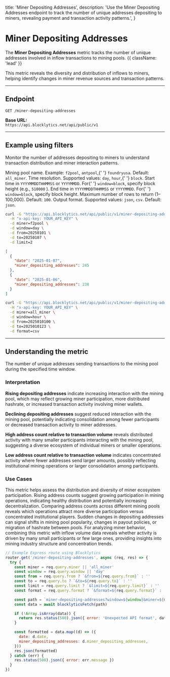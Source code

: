   title: 'Miner Depositing Addresses',
  description:
    'Use the Miner Depositing Addresses endpoint to track the number of unique addresses depositing to miners, revealing payment and transaction activity patterns.',
}

# Miner Depositing Addresses

The **Miner Depositing Addresses** metric tracks the number of unique addresses involved in inflow transactions to mining pools. {{ className: 'lead' }}

This metric reveals the diversity and distribution of inflows to miners, helping identify changes in miner revenue sources and transaction patterns.

---

## Endpoint

`GET /miner-depositing-addresses`

**Base URL:**  
`https://api.blocklytics.net/api/public/v1`

---

## Example using filters

<Row>
  <Col>

Monitor the number of addresses depositing to miners to understand transaction distribution and miner interaction patterns.

<Properties>
  <Property name="miner" type="string">
    Mining pool name. Example: <code>f2pool</code>, <code>antpool</code>,{' '}
    <code>foundryusa</code>. Default: <code>all_miner</code>.
  </Property>
  <Property name="window" type="string">
    Time resolution. Supported values: <code>day</code>, <code>hour</code>,{' '}
    <code>block</code>.
  </Property>
  <Property name="from" type="string">
    Start time in <code>YYYYMMDDTHHMMSS</code> or <code>YYYYMMDD</code>. For{' '}
    <code>window=block</code>, specify block height (e.g., <code>510000</code>
    ).
  </Property>
  <Property name="to" type="string">
    End time in <code>YYYYMMDDTHHMMSS</code> or <code>YYYYMMDD</code>. For{' '}
    <code>window=block</code>, specify block height.
  </Property>
  <Property name="limit" type="integer">
    Maximum number of rows to return (1–100,000). Default: <code>100</code>.
  </Property>
  <Property name="format" type="string">
    Output format. Supported values: <code>json</code>, <code>csv</code>.
    Default: <code>json</code>.
  </Property>
</Properties>

  </Col>
  <Col>

```bash {title="Requesting Miner Depositing Addresses data"}
curl -G "https://api.blocklytics.net/api/public/v1/miner-depositing-addresses" \
  -H "x-api-key: YOUR_API_KEY" \
  -d miner=f2pool \
  -d window=day \
  -d from=20250101 \
  -d to=20250107 \
  -d limit=2
```

```json {title="Sample JSON response"}
[
  {
    "date": "2025-01-07",
    "miner_depositing_addresses": 245
  },
  {
    "date": "2025-01-06",
    "miner_depositing_addresses": 238
  }
]
```

```bash {title="Exporting as CSV"}
curl -G "https://api.blocklytics.net/api/public/v1/miner-depositing-addresses" \
  -H "x-api-key: YOUR_API_KEY" \
  -d miner=all_miner \
  -d window=hour \
  -d from=2025010100 \
  -d to=2025010123 \
  -d format=csv
```

  </Col>
</Row>

---

## Understanding the metric

<Row>
  <Col>

<Properties>
  <Property name="miner_depositing_addresses" type="number">
    The number of unique addresses sending transactions to the mining pool
    during the specified time window.
  </Property>
</Properties>

### Interpretation

**Rising depositing addresses** indicate increasing interaction with the mining pool, which may reflect growing miner participation, more distributed hashrate, or increased transaction activity involving miner wallets.

**Declining depositing addresses** suggest reduced interaction with the mining pool, potentially indicating consolidation among fewer participants or decreased transaction activity to miner addresses.

**High address count relative to transaction volume** reveals distributed activity with many smaller participants interacting with the mining pool, suggesting a diverse ecosystem of individual miners or smaller operations.

**Low address count relative to transaction volume** indicates concentrated activity where fewer addresses send larger amounts, possibly reflecting institutional mining operations or larger consolidation among participants.

### Use Cases

This metric helps assess the distribution and diversity of miner ecosystem participation. Rising address counts suggest growing participation in mining operations, indicating healthy distribution and potentially increasing decentralization. Comparing address counts across different mining pools reveals which operations attract more diverse participation versus concentrated institutional players. Sudden changes in depositing addresses can signal shifts in mining pool popularity, changes in payout policies, or migration of hashrate between pools. For analyzing miner behavior, combining this metric with inflow volume data reveals whether activity is driven by many small participants or few large ones, providing insights into mining industry structure and concentration trends.

  </Col>
  <Col>

```js {title="Node.js (Express) example"}
// Example Express route using Blocklytics
router.get('/miner-depositing-addresses', async (req, res) => {
  try {
    const miner = req.query.miner || 'all_miner'
    const window = req.query.window || 'day'
    const from = req.query.from ? `&from=${req.query.from}` : ''
    const to = req.query.to ? `&to=${req.query.to}` : ''
    const limit = req.query.limit ? `&limit=${req.query.limit}` : ''
    const format = req.query.format ? `&format=${req.query.format}` : ''

    const path = `miner-depositing-addresses?window=${window}&miner=${miner}${from}${to}${limit}${format}`
    const data = await blocklyticsFetch(path)

    if (!Array.isArray(data)) {
      return res.status(500).json({ error: 'Unexpected API format', data })
    }

    const formatted = data.map((d) => ({
      date: d.date,
      miner_depositing_addresses: d.miner_depositing_addresses,
    }))
    res.json(formatted)
  } catch (err) {
    res.status(500).json({ error: err.message })
  }
})
```

  </Col>
</Row>
